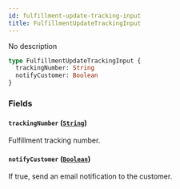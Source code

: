 ```yaml
---
id: fulfillment-update-tracking-input
title: FulfillmentUpdateTrackingInput
---
```


No description

```graphql
type FulfillmentUpdateTrackingInput {
  trackingNumber: String
  notifyCustomer: Boolean
}
```

### Fields

#### `trackingNumber` ([`String`](/api-reference/scalars/string.mdx))

Fulfillment tracking number.

#### `notifyCustomer` ([`Boolean`](/api-reference/scalars/boolean.mdx))

If true, send an email notification to the customer.
